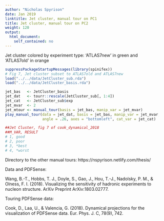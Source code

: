 ```yaml
---
author: "Nicholas Spyrison"
date: Jan 2019
linktitle: Jet cluster, manual tour on PC1
title: Jet cluster, manual tour on PC2
weight: 120
output: 
  html_document:
    self_contained: no
---
```


Jet cluster colored by experiment type: ‘ATLAS7new’
in green and ‘ATLAS7old’ in orange

```r
suppressPackageStartupMessages(library(spinifex))
# Fig 7, Jet cluster subset to ATLAS7old and ATLAS7new
load("../../data/JetCluster_sub.rda")
load("../../data/JetCluster_basis.rda")

jet_bas   <- JetCluster_basis
jet_dat   <- tourr::rescale(JetCluster_sub[, 1:4])
jet_cat   <- JetCluster_sub$exp
jet_mvar  <- 2
jet_mtour <- manual_tour(basis = jet_bas, manip_var = jet_mvar)
play_manual_tour(data = jet_dat, basis = jet_bas, manip_var = jet_mvar, 
                 angle = .26, axes = "bottomleft", cat_var = jet_cat)

##Jet Cluster, fig 7 of cook_dynamical_2018
##M_VAR, RESULT
# 1, good
# 2, poor
# 3, *best
# 4, *worst
```

Directory to the other manual tours: https://nspyrison.netlify.com/thesis/


Data and PDFSense:

Wang, B.-T., Hobbs, T. J., Doyle, S., Gao, J., Hou, T.-J., Nadolsky, P. M., & Olness, F. I. (2018). Visualizing the sensitivity of hadronic experiments to nucleon structure. ArXiv Preprint ArXiv:1803.02777.

Touring PDFSense data:

Cook, D., Laa, U., & Valencia, G. (2018). Dynamical projections for the visualization of PDFSense data. Eur. Phys. J. C, 78(9), 742.
